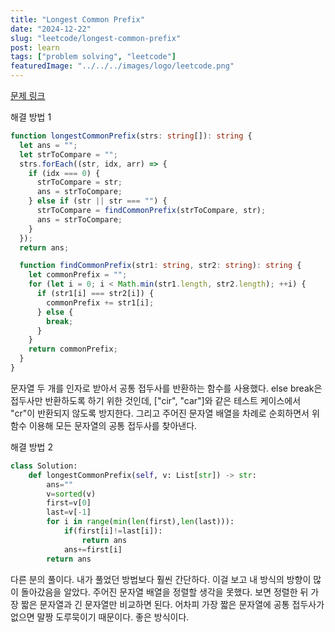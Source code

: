 ```yaml
---
title: "Longest Common Prefix"
date: "2024-12-22"
slug: "leetcode/longest-common-prefix"
post: learn
tags: ["problem solving", "leetcode"]
featuredImage: "../../../images/logo/leetcode.png"
---
```


<a href="https://leetcode.com/problems/longest-common-prefix/description/" target="_blank" rel="noopener noreferrer">
  문제 링크
</a>

해결 방법 1

```typescript
function longestCommonPrefix(strs: string[]): string {
  let ans = "";
  let strToCompare = "";
  strs.forEach((str, idx, arr) => {
    if (idx === 0) {
      strToCompare = str;
      ans = strToCompare;
    } else if (str || str === "") {
      strToCompare = findCommonPrefix(strToCompare, str);
      ans = strToCompare;
    }
  });
  return ans;

  function findCommonPrefix(str1: string, str2: string): string {
    let commonPrefix = "";
    for (let i = 0; i < Math.min(str1.length, str2.length); ++i) {
      if (str1[i] === str2[i]) {
        commonPrefix += str1[i];
      } else {
        break;
      }
    }
    return commonPrefix;
  }
}
```

문자열 두 개를 인자로 받아서 공통 접두사를 반환하는 함수를 사용했다.
else break은 접두사만 반환하도록 하기 위한 것인데, ["cir", "car"]와 같은 테스트 케이스에서 "cr"이 반환되지 않도록 방지한다.
그리고 주어진 문자열 배열을 차례로 순회하면서 위 함수 이용해 모든 문자열의 공통 접두사를 찾아낸다.

해결 방법 2

```python
class Solution:
    def longestCommonPrefix(self, v: List[str]) -> str:
        ans=""
        v=sorted(v)
        first=v[0]
        last=v[-1]
        for i in range(min(len(first),len(last))):
            if(first[i]!=last[i]):
                return ans
            ans+=first[i]
        return ans
```

다른 분의 풀이다. 내가 풀었던 방법보다 훨씬 간단하다. 이걸 보고 내 방식의 방향이 많이 돌아갔음을 알았다.
주어진 문자열 배열을 정렬할 생각을 못했다.
보면 정렬한 뒤 가장 짧은 문자열과 긴 문자열만 비교하면 된다.
어차피 가장 짧은 문자열에 공통 접두사가 없으면 말짱 도루묵이기 때문이다.
좋은 방식이다.
